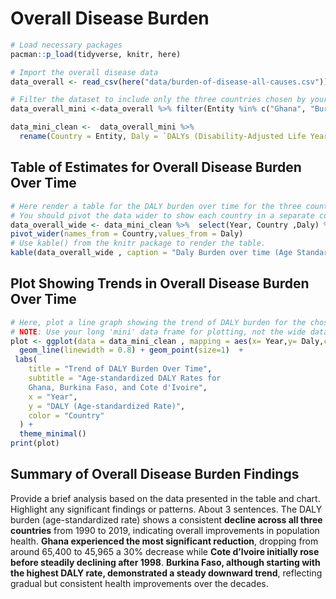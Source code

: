 # Overall Disease Burden

```r
# Load necessary packages
pacman::p_load(tidyverse, knitr, here)

# Import the overall disease data
data_overall <- read_csv(here("data/burden-of-disease-all-causes.csv"))
```

```r
# Filter the dataset to include only the three countries chosen by your group.
data_overall_mini <-data_overall %>% filter(Entity %in% c("Ghana", "Burkina Faso", "Cote d'Ivoire"))

data_mini_clean <-  data_overall_mini %>% 
  rename(Country = Entity, Daly = `DALYs (Disability-Adjusted Life Years) - All causes - Sex: Both - Age: Age-standardized (Rate)`)
```

## Table of Estimates for Overall Disease Burden Over Time

```r
# Here render a table for the DALY burden over time for the three countries. 
# You should pivot the data wider to show each country in a separate column.
data_overall_wide <- data_mini_clean %>%  select(Year, Country ,Daly) %>% 
pivot_wider(names_from = Country,values_from = Daly)
# Use kable() from the knitr package to render the table.
kable(data_overall_wide , caption = "Daly Burden over time (Age Standardised Rate)")
```

## Plot Showing Trends in Overall Disease Burden Over Time

```r
# Here, plot a line graph showing the trend of DALY burden for the chosen countries over time. You can use ggplot2 to create this plot. Each country's line should be a different color.
# NOTE: Use your long 'mini' data frame for plotting, not the wide data used for the table. 
plot <- ggplot(data = data_mini_clean , mapping = aes(x= Year,y= Daly,color = Country)) +
  geom_line(linewidth = 0.8) + geom_point(size=1)  +
 labs(
    title = "Trend of DALY Burden Over Time",
    subtitle = "Age-standardized DALY Rates for
    Ghana, Burkina Faso, and Cote d'Ivoire",
    x = "Year",
    y = "DALY (Age-standardized Rate)",
    color = "Country"
  ) +
  theme_minimal()
print(plot)
```

## Summary of Overall Disease Burden Findings

Provide a brief analysis based on the data presented in the table and chart. Highlight any significant findings or patterns. About 3 sentences.
The DALY burden (age-standardized rate) shows a consistent **decline across all three countries** from 1990 to 2019, indicating overall improvements in population health. **Ghana experienced the most significant reduction**, dropping from  around 65,400 to 45,965 a 30% decrease while **Cote d’Ivoire initially rose before steadily declining after 1998**. **Burkina Faso, although starting with the highest DALY rate, demonstrated a steady downward trend**, reflecting gradual but consistent health improvements over the decades.